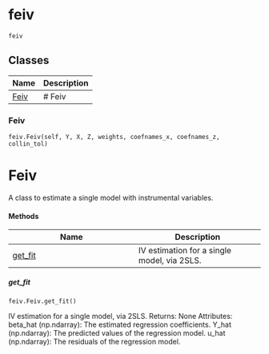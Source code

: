 # feiv { #pyfixest.feiv }

`feiv`



## Classes

| Name | Description |
| --- | --- |
| [Feiv](#pyfixest.feiv.Feiv) | # Feiv |

### Feiv { #pyfixest.feiv.Feiv }

`feiv.Feiv(self, Y, X, Z, weights, coefnames_x, coefnames_z, collin_tol)`

# Feiv
A class to estimate a single model with instrumental variables.

#### Methods

| Name | Description |
| --- | --- |
| [get_fit](#pyfixest.feiv.Feiv.get_fit) | IV  estimation for a single model, via 2SLS. |

##### get_fit { #pyfixest.feiv.Feiv.get_fit }

`feiv.Feiv.get_fit()`

IV  estimation for a single model, via 2SLS.
Returns:
    None
Attributes:
    beta_hat (np.ndarray): The estimated regression coefficients.
    Y_hat (np.ndarray): The predicted values of the regression model.
    u_hat (np.ndarray): The residuals of the regression model.